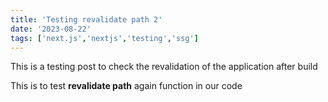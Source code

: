 ```yaml
---
title: 'Testing revalidate path 2'
date: '2023-08-22'
tags: ['next.js','nextjs','testing','ssg']
---
```


This is a testing post to check the revalidation of the application after build

This is to test **revalidate path** again function in our code 